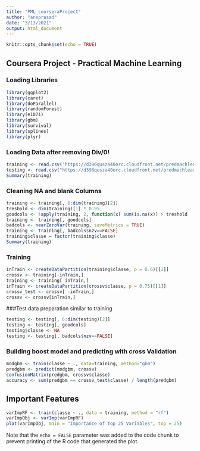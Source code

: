 ```yaml
---
title: "PML_courseraProject"
author: "ansprasad"
date: "3/13/2021"
output: html_document
---
```


```r
knitr::opts_chunk$set(echo = TRUE)
```


## Coursera Project - Practical Machine Learning

### Loading Libraries

```r
library(ggplot2)
library(caret)
library(doParallel)
library(randomForest)
library(e1071)
library(gbm)
library(survival)
library(splines)
library(plyr)
```
### Loading Data after removing Div/0!
```r
training <- read.csv("https://d396qusza40orc.cloudfront.net/predmachlearn/pml-training.csv", na.strings=c("#DIV/0!"), row.names = 1)
testing <- read.csv("https://d396qusza40orc.cloudfront.net/predmachlearn/pml-testing.csv", na.strings=c("#DIV/0!"), row.names = 1)
Summary(training)
```

### Cleaning NA and blank Columns 
```r
training <- training[, 6:dim(training)[2]]
treshold <- dim(training)[1] * 0.95
goodcols <- !apply(training, 2, function(x) sum(is.na(x)) > treshold  || sum(x=="") > treshold)
training <- training[, goodcols]
badcols <- nearZeroVar(training, saveMetrics = TRUE)
training <- training[, badcols$nzv==FALSE]
training$classe = factor(training$classe)
Summary(training)
```

### Training 
```r
inTrain <- createDataPartition(training$classe, p = 0.6)[[1]]
crossv <- training[-inTrain,]
training <- training[ inTrain,]
inTrain <- createDataPartition(crossv$classe, p = 0.75)[[1]]
crossv_test <- crossv[ -inTrain,]
crossv <- crossv[inTrain,]
```

###Test data preparation similar to training
```r
testing <- testing[, 6:dim(testing)[2]]
testing <- testing[, goodcols]
testing$classe <- NA
testing <- testing[, badcols$nzv==FALSE]
```

### Building boost model and predicting with cross Validation
```r
modgbm <- train(classe ~ ., data=training, method="gbm")
predgbm <- predict(modgbm, crossv)
confusionMatrix(predgbm, crossv$classe)
accuracy <- sum(predgbm == crossv_test$classe) / length(predgbm)
```

## Important Features
```r
varImpRF <- train(classe ~ ., data = training, method = "rf")
varImpObj <- varImp(varImpRF)
plot(varImpObj, main = "Importance of Top 25 Variables", top = 25)
```

Note that the `echo = FALSE` parameter was added to the code chunk to prevent printing of the R code that generated the plot.
